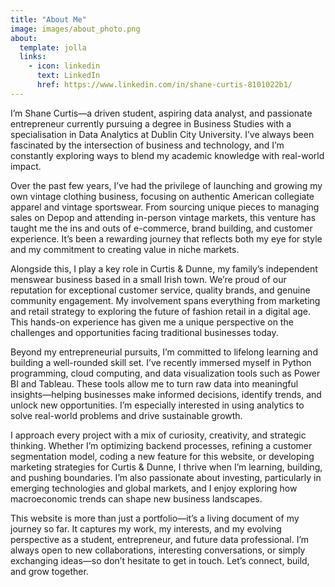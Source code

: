 ```yaml
---
title: "About Me"
image: images/about_photo.png
about:
  template: jolla
  links: 
    - icon: linkedin 
      text: LinkedIn
      href: https://www.linkedin.com/in/shane-curtis-8101022b1/
---
```


I’m Shane Curtis—a driven student, aspiring data analyst, and passionate entrepreneur currently pursuing a degree in Business Studies with a specialisation in Data Analytics at Dublin City University. I’ve always been fascinated by the intersection of business and technology, and I’m constantly exploring ways to blend my academic knowledge with real-world impact.

Over the past few years, I’ve had the privilege of launching and growing my own vintage clothing business, focusing on authentic American collegiate apparel and vintage sportswear. From sourcing unique pieces to managing sales on Depop and attending in-person vintage markets, this venture has taught me the ins and outs of e-commerce, brand building, and customer experience. It's been a rewarding journey that reflects both my eye for style and my commitment to creating value in niche markets.

Alongside this, I play a key role in Curtis & Dunne, my family’s independent menswear business based in a small Irish town. We’re proud of our reputation for exceptional customer service, quality brands, and genuine community engagement. My involvement spans everything from marketing and retail strategy to exploring the future of fashion retail in a digital age. This hands-on experience has given me a unique perspective on the challenges and opportunities facing traditional businesses today.

Beyond my entrepreneurial pursuits, I’m committed to lifelong learning and building a well-rounded skill set. I’ve recently immersed myself in Python programming, cloud computing, and data visualization tools such as Power BI and Tableau. These tools allow me to turn raw data into meaningful insights—helping businesses make informed decisions, identify trends, and unlock new opportunities. I’m especially interested in using analytics to solve real-world problems and drive sustainable growth.

I approach every project with a mix of curiosity, creativity, and strategic thinking. Whether I’m optimizing backend processes, refining a customer segmentation model, coding a new feature for this website, or developing marketing strategies for Curtis & Dunne, I thrive when I’m learning, building, and pushing boundaries. I’m also passionate about investing, particularly in emerging technologies and global markets, and I enjoy exploring how macroeconomic trends can shape new business landscapes.

This website is more than just a portfolio—it’s a living document of my journey so far. It captures my work, my interests, and my evolving perspective as a student, entrepreneur, and future data professional. I’m always open to new collaborations, interesting conversations, or simply exchanging ideas—so don’t hesitate to get in touch. Let’s connect, build, and grow together.